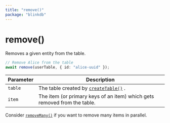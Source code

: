 ```yaml
---
title: "remove()"
package: "blinkdb"
---
```


# remove()

Removes a given entity from the table.

```ts
// Remove Alice from the table
await remove(userTable, { id: "alice-uuid" });
```

| Parameter | Description                                                              |
| --------- | ------------------------------------------------------------------------ |
| `table`   | The table created by [`createTable()`](/docs/reference/createtable) .    |
| `item`    | The item (or primary keys of an item) which gets removed from the table. |

Consider [`removeMany()`](/docs/reference/removemany) if you want to remove many items in parallel.
